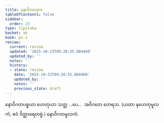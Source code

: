 ```yaml
---
title: နောဝိဂတဒုက
tableOfContents: false
sidebar:
  order: 23
type: tipitaka
basket: ab
book: p1-1
review:
  current: review
  updated: '2025-10-23T09:20:55.804460'
  updated_by: ''
  notes: ''
  history:
  - state: review
    date: '2025-10-23T09:20:55.804460'
    updated_by: ''
    notes: ''
    previous_state: draft
---
```



<ReviewStatus review={frontmatter.review} showDetails={true} />

<HypothesisAnnotation frontmatter={frontmatter} />

<DynamicBreadcrumb />

<Division number="516" book="p1-1" e="ch" v="36" p="186">

<Paragraph number="1789" book="p1-1">
နောဝိဂတပစ္စယာ ဟေတုယာ သတ္တ …ပေ…  အဝိဂတေ တေရသ.

</Paragraph>
</Division>

<Paragraph number="1790" type="center" book="p1-1">
(ယထာ နဟေတုမူလကံ, ဧဝံ ဝိတ္ထာရေတဗ္ဗံ.)



</Paragraph>

<Paragraph number="1791" type="center" book="p1-1">
နောဝိဂတမူလကံ.
</Paragraph>